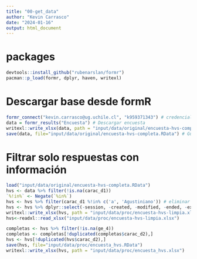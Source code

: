 ```yaml
---
title: "00-get_data"
author: "Kevin Carrasco"
date: "2024-01-16"
output: html_document
---
```


# packages

```r
devtools::install_github("rubenarslan/formr")
pacman::p_load(formr, dplyr, haven, writexl)
```


# Descargar base desde formR

```r
formr_connect("kevin.carrasco@ug.uchile.cl", "k959371343") # credenciales FormR
data = formr_results("Encuesta") # Descargar encuesta
writexl::write_xlsx(data, path = "input/data/original/encuesta-hvs-completa.xlsx") # Guardar en xlsx
save(data, file="input/data/original/encuesta-hvs-completa.RData") # Guardar en RData
```

# Filtrar solo respuestas con información

```r
load("input/data/original/encuesta-hvs-completa.RData")
hvs <- data %>% filter(!is.na(carac_d1))
`%!in%` <- Negate(`%in%`)
hvs <- hvs %>% filter(carac_d1 %!in% c('a', 'Agustiniano')) # eliminar dos casos de etapa prueba
hvs <- hvs %>% dplyr::select(-session, -created, -modified, -ended, -expired, -start_01, -hva, -ha, -ge)
writexl::write_xlsx(hvs, path = "input/data/proc/encuesta-hvs-limpia.xlsx") # Guardar en xlsx y seleccionamos 'a mano'
hvs<-readxl::read_xlsx("input/data/proc/encuesta-hvs-limpia.xlsx")

completas <- hvs %>% filter(!is.na(ge_4))
completas <- completas[!duplicated(completas$carac_d2),]
hvs <- hvs[!duplicated(hvs$carac_d2),]
save(hvs, file="input/data/proc/encuesta_hvs.RData")
writexl::write_xlsx(hvs, path = "input/data/proc/encuesta_hvs.xlsx")
```






